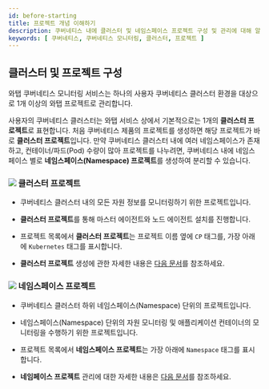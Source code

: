 ```yaml
---
id: before-starting
title: 프로젝트 개념 이해하기
description: 쿠버네티스 내에 클러스터 및 네임스페이스 프로젝트 구성 및 관리에 대해 알아봅니다.
keywords: [ 쿠버네티스, 쿠버네티스 모니터링, 클러스터, 프로젝트 ]
---
```


## 클러스터 및 프로젝트 구성

와탭 쿠버네티스 모니터링 서비스는 하나의 사용자 쿠버네티스 클러스터 환경을 대상으로 1개 이상의 와탭 프로젝트로 관리합니다.

사용자의 쿠버네티스 클러스터는 와탭 서비스 상에서 기본적으로는 1개의 **클러스터 프로젝트**로 표현합니다. 처음 쿠버네티스 제품의 프로젝트를 생성하면 해당 프로젝트가 바로 **클러스터 프로젝트**입니다. 만약 쿠버네티스 클러스터 내에 여러 네임스페이스가 존재하고, 컨테이너/파드(Pod) 수량이 많아 프로젝트를 나누려면, 쿠버네티스 내에 네임스페이스 별로 **네임스페이스(Namespace) 프로젝트**를 생성하여 분리할 수 있습니다.

<ImgLang img='k8s-kuber-namespace.png' desc='쿠버네티스 프로젝트' />


### ![](/img/number-01.png) 클러스터 프로젝트

* 쿠버네티스 클러스터 내의 모든 자원 정보를 모니터링하기 위한 프로젝트입니다.

* **클러스터 프로젝트**를 통해 마스터 에이전트와 노드 에이전트 설치를 진행합니다.

* 프로젝트 목록에서 **클러스터 프로젝트**는 프로젝트 이름 옆에 `CP` 태그를, 가장 아래에 `Kubernetes` 태그를 표시합니다.

* **클러스터 프로젝트** 생성에 관한 자세한 내용은 [다음 문서](install#create-project)를 참조하세요.


### ![](/img/number-02.png) 네임스페이스 프로젝트

* 쿠버네티스 클러스터 하위 네임스페이스(Namespace) 단위의 프로젝트입니다.

* 네임스페이스(Namespace) 단위의 자원 모니터링 및 애플리케이션 컨테이너의 모니터링을 수행하기 위한 프로젝트입니다.

* 프로젝트 목록에서 **네임스페이스 프로젝트**는 가장 아래에 `Namespace` 태그를 표시합니다.

* **네임페이스 프로젝트** 관리에 대한 자세한 내용은 [다음 문서](namespace)를 참조하세요.